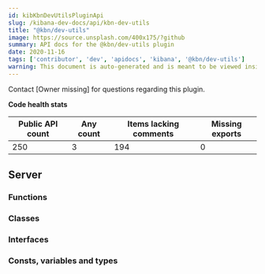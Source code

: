 ```yaml
---
id: kibKbnDevUtilsPluginApi
slug: /kibana-dev-docs/api/kbn-dev-utils
title: "@kbn/dev-utils"
image: https://source.unsplash.com/400x175/?github
summary: API docs for the @kbn/dev-utils plugin
date: 2020-11-16
tags: ['contributor', 'dev', 'apidocs', 'kibana', '@kbn/dev-utils']
warning: This document is auto-generated and is meant to be viewed inside our experimental, new docs system. Reach out in #docs-engineering for more info.
---
```




Contact [Owner missing] for questions regarding this plugin.

**Code health stats**

| Public API count  | Any count | Items lacking comments | Missing exports |
|-------------------|-----------|------------------------|-----------------|
| 250 | 3 | 194 | 0 |

## Server

### Functions
<DocDefinitionList data={kbnDevUtilsObj.server.functions}/>

### Classes
<DocDefinitionList data={kbnDevUtilsObj.server.classes}/>

### Interfaces
<DocDefinitionList data={kbnDevUtilsObj.server.interfaces}/>

### Consts, variables and types
<DocDefinitionList data={kbnDevUtilsObj.server.misc}/>

